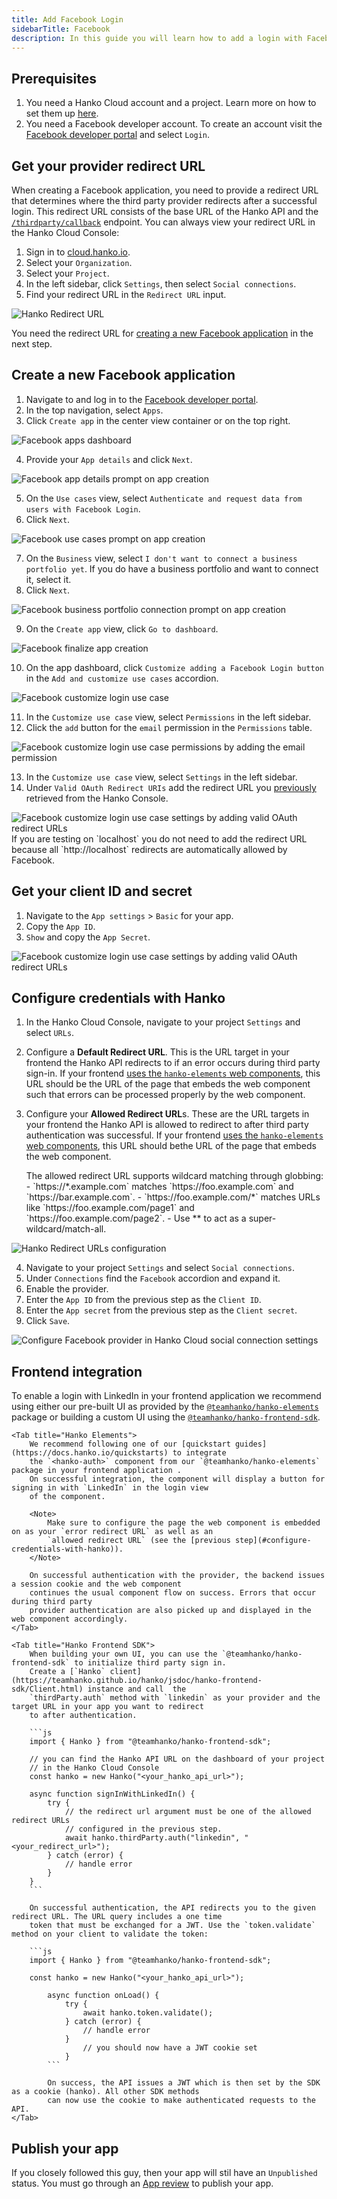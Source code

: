 ```yaml
---
title: Add Facebook Login
sidebarTitle: Facebook
description: In this guide you will learn how to add a login with Facebook to your application.
---
```


## Prerequisites

1. You need a Hanko Cloud account and a project. Learn more on how to set them up [here](https://docs.hanko.io/setup-hanko-cloud).
2. You need a Facebook developer account. To create an account visit the
[Facebook developer portal](https://developers.facebook.com/) and select `Login`.

## Get your provider redirect URL

When creating a Facebook application, you need to provide a redirect URL that determines where the third party
provider redirects after a successful login. This redirect URL consists of the base URL of the Hanko API
and the [`/thirdparty/callback`](http://docs.hanko.io/api/public#tag/Third-Party/operation/thirdPartyCallback) endpoint.
You can always view your redirect URL in the Hanko Cloud Console:

1. Sign in to [cloud.hanko.io](https://cloud.hanko.io).
2. Select your `Organization`.
3. Select your `Project`.
4. In the left sidebar, click `Settings`, then select `Social connections`.
5. Find your redirect URL in the `Redirect URL` input.

<Frame>
    <img
        src="/images/oauth-providers/facebook/hanko-callback-url.png"
        alt="Hanko Redirect URL"
        width={500}
        style={{ borderRadius: "0.5rem" }}
    />
</Frame>

You need the redirect URL for [creating a new Facebook application](#create-a-new-facebook-application) in the next step.

## Create a new Facebook application

1. Navigate to and log in to the [Facebook developer portal](https://developers.facebook.com).
2. In the top navigation, select `Apps`.
3. Click `Create app` in the center view container or on the top right.

<Frame>
    <img
        src="/images/oauth-providers/facebook/facebook-dashboard.png"
        alt="Facebook apps dashboard"
        width={500}
        style={{ borderRadius: "0.5rem" }}
    />
</Frame>

4. Provide your `App details` and click `Next`.


<Frame>
    <img
        src="/images/oauth-providers/facebook/facebook-create-app-details.png"
        alt="Facebook app details prompt on app creation"
        width={500}
        style={{ borderRadius: "0.5rem" }}
    />
</Frame>

5. On the `Use cases` view, select `Authenticate and request data from users with Facebook Login`.
6. Click `Next`.


<Frame>
    <img
        src="/images/oauth-providers/facebook/facebook-create-app-use-cases.png"
        alt="Facebook use cases prompt on app creation"
        width={500}
        style={{ borderRadius: "0.5rem" }}
    />
</Frame>

7. On the `Business` view, select `I don't want to connect a business portfolio yet`. If you do have a business portfolio
and want to connect it, select it.
8. Click `Next`.

<Frame>
    <img
        src="/images/oauth-providers/facebook/facebook-create-app-business.png"
        alt="Facebook business portfolio connection prompt on app creation"
        width={500}
        style={{ borderRadius: "0.5rem" }}
    />
</Frame>

9. On the `Create app` view, click `Go to dashboard`.

<Frame>
    <img
        src="/images/oauth-providers/facebook/facebook-create-app-finalize.png"
        alt="Facebook finalize app creation"
        width={500}
        style={{ borderRadius: "0.5rem" }}
    />
</Frame>

10. On the app dashboard, click `Customize adding a Facebook Login button` in the `Add and customize use cases`
accordion.

<Frame>
    <img
        src="/images/oauth-providers/facebook/facebook-customize-login-use-case.png"
        alt="Facebook customize login use case"
        width={500}
        style={{ borderRadius: "0.5rem" }}
    />
</Frame>

11. In the `Customize use case` view, select `Permissions` in the left sidebar.
12. Click the `add` button for the `email` permission in the `Permissions` table.

<Frame>
    <img
        src="/images/oauth-providers/facebook/facebook-customize-login-add-email-permission.png"
        alt="Facebook customize login use case permissions by adding the email permission"
        width={500}
        style={{ borderRadius: "0.5rem" }}
    />
</Frame>

13. In the `Customize use case` view, select `Settings` in the left sidebar.
14. Under `Valid OAuth Redirect URIs` add the redirect URL you [previously](#get-your-provider-redirect-url) retrieved
from the Hanko Console.

<Frame>
    <img
        src="/images/oauth-providers/facebook/facebook-customize-login-settings.png"
        alt="Facebook customize login use case settings by adding valid OAuth redirect URLs"
        width={500}
        style={{ borderRadius: "0.5rem" }}
    />
</Frame>


<Note>
    If you are testing on `localhost` you do not need to add the redirect URL because all `http://localhost`
    redirects are automatically allowed by Facebook.
</Note>

## Get your client ID and secret

1. Navigate to the `App settings` > `Basic` for your app.
2. Copy the `App ID`.
3. `Show` and copy the `App Secret`.

<Frame>
    <img
        src="/images/oauth-providers/facebook/facebook-client-id-and-secret.png"
        alt="Facebook customize login use case settings by adding valid OAuth redirect URLs"
        width={500}
        style={{ borderRadius: "0.5rem" }}
    />
</Frame>

## Configure credentials with Hanko

1. In the Hanko Cloud Console, navigate to your project `Settings` and select `URLs`.
2. Configure a **Default Redirect URL**. This is the URL target in your frontend the Hanko API redirects to if an error
occurs during third party sign-in. If your frontend [uses the `hanko-elements` web components](#frontend-integration),
this URL should be the URL of the page that embeds the web component such that errors can be processed properly by the
web component.
3. Configure your **Allowed Redirect URL**s. These are the URL targets in your frontend the Hanko API is allowed to
redirect to after third party authentication was successful. If your frontend
[uses the `hanko-elements` web components](#frontend-integration), this URL should bethe URL of the page that embeds
the web component.

    <Note>
        The allowed redirect URL supports wildcard matching through globbing:
        - `https://*.example.com` matches `https://foo.example.com` and `https://bar.example.com`.
        - `https://foo.example.com/*` matches URLs like `https://foo.example.com/page1` and `https://foo.example.com/page2`.
        -  Use ** to act as a super-wildcard/match-all.
    </Note>

<Frame>
    <img
        src="/images/oauth-providers/facebook/hanko-redirect-urls.png"
        alt="Hanko Redirect URLs configuration"
        width={500}
        style={{ borderRadius: "0.5rem" }}
    />
</Frame>

4. Navigate to your project `Settings` and select `Social connections`.
5. Under `Connections` find the `Facebook` accordion and expand it.
6. Enable the provider.
7. Enter the `App ID` from the previous step as the `Client ID`.
8. Enter the `App secret` from the previous step as the `Client secret`.
9. Click `Save`.

<Frame>
    <img
        src="/images/oauth-providers/facebook/hanko-configure-facebook-provider.png"
        alt="Configure Facebook provider in Hanko Cloud social connection settings"
        width={500}
        style={{ borderRadius: "0.5rem" }}
    />
</Frame>

## Frontend integration

To enable a login with LinkedIn in your frontend application we recommend using either our pre-built UI as
provided by the [`@teamhanko/hanko-elements`](https://www.npmjs.com/package/@teamhanko/hanko-elements) package or building a custom UI using
the [`@teamhanko/hanko-frontend-sdk`](https://www.npmjs.com/package/@teamhanko/hanko-frontend-sdk).

<Tabs>

    <Tab title="Hanko Elements">
        We recommend following one of our [quickstart guides](https://docs.hanko.io/quickstarts) to integrate
        the `<hanko-auth>` component from our `@teamhanko/hanko-elements` package in your frontend application .
        On successful integration, the component will display a button for signing in with `LinkedIn` in the login view
        of the component.

        <Note>
            Make sure to configure the page the web component is embedded on as your `error redirect URL` as well as an
            `allowed redirect URL` (see the [previous step](#configure-credentials-with-hanko)).
        </Note>

        On successful authentication with the provider, the backend issues a session cookie and the web component
        continues the usual component flow on success. Errors that occur during third party
        provider authentication are also picked up and displayed in the web component accordingly.
    </Tab>

    <Tab title="Hanko Frontend SDK">
        When building your own UI, you can use the `@teamhanko/hanko-frontend-sdk` to initialize third party sign in.
        Create a [`Hanko` client](https://teamhanko.github.io/hanko/jsdoc/hanko-frontend-sdk/Client.html) instance and call  the
        `thirdParty.auth` method with `linkedin` as your provider and the target URL in your app you want to redirect
        to after authentication.

        ```js
        import { Hanko } from "@teamhanko/hanko-frontend-sdk";

        // you can find the Hanko API URL on the dashboard of your project
        // in the Hanko Cloud Console
        const hanko = new Hanko("<your_hanko_api_url>");

        async function signInWithLinkedIn() {
            try {
                // the redirect url argument must be one of the allowed redirect URLs
                // configured in the previous step.
                await hanko.thirdParty.auth("linkedin", "<your_redirect_url>");
            } catch (error) {
                // handle error
            }
        }
        ```

        On successful authentication, the API redirects you to the given redirect URL. The URL query includes a one time
        token that must be exchanged for a JWT. Use the `token.validate` method on your client to validate the token:

        ```js
        import { Hanko } from "@teamhanko/hanko-frontend-sdk";

        const hanko = new Hanko("<your_hanko_api_url>");

            async function onLoad() {
                try {
                    await hanko.token.validate();
                } catch (error) {
                    // handle error
                }
                    // you should now have a JWT cookie set
                }
            ```

            On success, the API issues a JWT which is then set by the SDK as a cookie (hanko). All other SDK methods
            can now use the cookie to make authenticated requests to the API.
    </Tab>
</Tabs>

## Publish your app

If you closely followed this guy, then your app will stil have an `Unpublished` status. You must go through an
[App review](https://developers.facebook.com/docs/resp-plat-initiatives/individual-processes/app-review) to publish
your app.